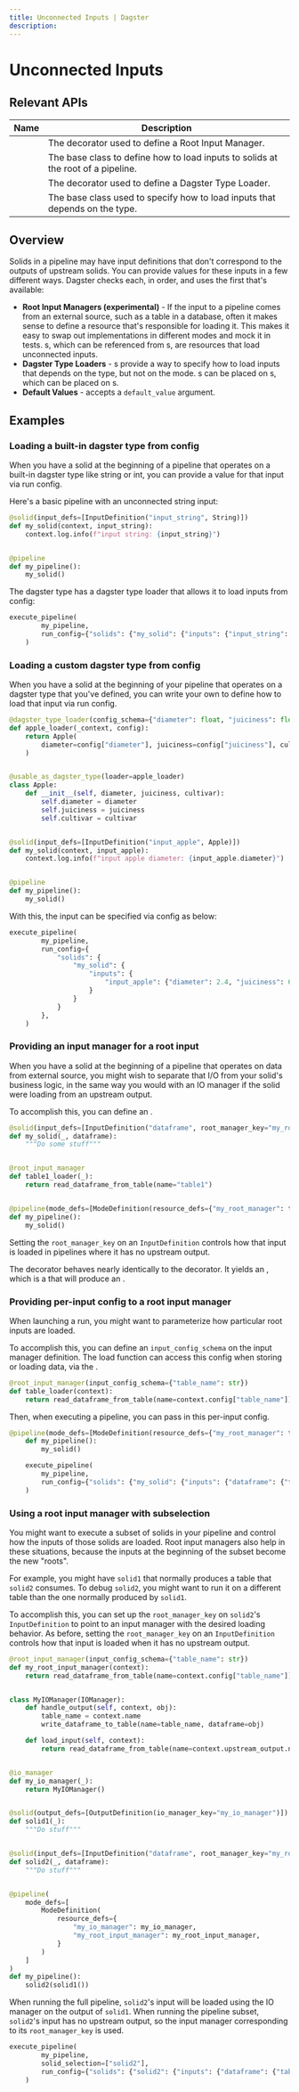 ```yaml
---
title: Unconnected Inputs | Dagster
description:
---
```


# Unconnected Inputs

## Relevant APIs

| Name                                                                 | Description                                                                      |
| -------------------------------------------------------------------- | -------------------------------------------------------------------------------- |
| <PyObject module="dagster" object="root_input_manager" decorator />  | The decorator used to define a Root Input Manager.                               |
| <PyObject module="dagster" object="RootInputManager" />              | The base class to define how to load inputs to solids at the root of a pipeline. |
| <PyObject module="dagster" object="dagster_type_loader" decorator /> | The decorator used to define a Dagster Type Loader.                              |
| <PyObject module="dagster" object="DagsterTypeLoader" />             | The base class used to specify how to load inputs that depends on the type.      |

## Overview

Solids in a pipeline may have input definitions that don't correspond to the outputs of upstream solids. You can provide values for these inputs in a few different ways. Dagster checks each, in order, and uses the first that's available:

- **Root Input Managers (experimental)** - If the input to a pipeline comes from an external source, such as a table in a database, often it makes sense to define a resource that's responsible for loading it. This makes it easy to swap out implementations in different modes and mock it in tests. <PyObject module="dagster" object="RootInputManager" />s, which can be referenced from <PyObject module="dagster" object="InputDefinition" />s, are resources that load unconnected inputs.
- **Dagster Type Loaders** - <PyObject module="dagster" object="DagsterTypeLoader" />s provide a way to specify how to load inputs that depends on the type, but not on the mode. <PyObject module="dagster" object="DagsterTypeLoader" />s can be placed on <PyObject module="dagster" object="DagsterType" />s, which can be placed on <PyObject module="dagster" object="InputDefinition" />s.
- **Default Values** - <PyObject module="dagster" object="InputDefinition" /> accepts a `default_value` argument.

## Examples

### Loading a built-in dagster type from config

When you have a solid at the beginning of a pipeline that operates on a built-in dagster type like string or int, you can provide a value for that input via run config.

Here's a basic pipeline with an unconnected string input:

```python file=/concepts/io_management/load_from_config.py startafter=def_start_marker endbefore=def_end_marker
@solid(input_defs=[InputDefinition("input_string", String)])
def my_solid(context, input_string):
    context.log.info(f"input string: {input_string}")


@pipeline
def my_pipeline():
    my_solid()
```

The <PyObject module="dagster" object="String" /> dagster type has a dagster type loader that allows it to load inputs from config:

```python file=/concepts/io_management/load_from_config.py startafter=execute_start_marker endbefore=execute_end_marker
execute_pipeline(
        my_pipeline,
        run_config={"solids": {"my_solid": {"inputs": {"input_string": {"value": "marmot"}}}}},
    )
```

### Loading a custom dagster type from config

When you have a solid at the beginning of your pipeline that operates on a dagster type that you've defined, you can write your own <PyObject module="dagster" object="DagsterTypeLoader" /> to define how to load that input via run config.

```python file=/concepts/io_management/load_custom_type_from_config.py startafter=def_start_marker endbefore=def_end_marker
@dagster_type_loader(config_schema={"diameter": float, "juiciness": float, "cultivar": str})
def apple_loader(_context, config):
    return Apple(
        diameter=config["diameter"], juiciness=config["juiciness"], cultivar=config["cultivar"]
    )


@usable_as_dagster_type(loader=apple_loader)
class Apple:
    def __init__(self, diameter, juiciness, cultivar):
        self.diameter = diameter
        self.juiciness = juiciness
        self.cultivar = cultivar


@solid(input_defs=[InputDefinition("input_apple", Apple)])
def my_solid(context, input_apple):
    context.log.info(f"input apple diameter: {input_apple.diameter}")


@pipeline
def my_pipeline():
    my_solid()
```

With this, the input can be specified via config as below:

```python file=/concepts/io_management/load_custom_type_from_config.py startafter=execute_start_marker endbefore=execute_end_marker
execute_pipeline(
        my_pipeline,
        run_config={
            "solids": {
                "my_solid": {
                    "inputs": {
                        "input_apple": {"diameter": 2.4, "juiciness": 6.0, "cultivar": "honeycrisp"}
                    }
                }
            }
        },
    )
```

### Providing an input manager for a root input <Experimental />

When you have a solid at the beginning of a pipeline that operates on data from external source, you might wish to separate that I/O from your solid's business logic, in the same way you would with an IO manager if the solid were loading from an upstream output.

To accomplish this, you can define an <PyObject module="dagster" object="RootInputManager" />.

```python file=/concepts/io_management/root_input_manager.py startafter=start_marker endbefore=end_marker
@solid(input_defs=[InputDefinition("dataframe", root_manager_key="my_root_manager")])
def my_solid(_, dataframe):
    """Do some stuff"""


@root_input_manager
def table1_loader(_):
    return read_dataframe_from_table(name="table1")


@pipeline(mode_defs=[ModeDefinition(resource_defs={"my_root_manager": table1_loader})])
def my_pipeline():
    my_solid()
```

Setting the `root_manager_key` on an `InputDefinition` controls how that input is loaded in pipelines where it has no upstream output.

The <PyObject module="dagster" object="root_input_manager" /> decorator behaves nearly identically to the <PyObject module="dagster" object="resource" /> decorator. It yields an <PyObject module="dagster" object="RootInputManagerDefinition" />, which is a <PyObject module="dagster" object="ResourceDefinition" /> that will produce an <PyObject module="dagster" object="RootInputManager" />.

### Providing per-input config to a root input manager <Experimental />

When launching a run, you might want to parameterize how particular root inputs are loaded.

To accomplish this, you can define an `input_config_schema` on the input manager definition. The load function can access this config when storing or loading data, via the <PyObject module="dagster" object="InputContext" />.

```python file=/concepts/io_management/config_input_manager.py startafter=def_start_marker endbefore=def_end_marker
@root_input_manager(input_config_schema={"table_name": str})
def table_loader(context):
    return read_dataframe_from_table(name=context.config["table_name"])
```

Then, when executing a pipeline, you can pass in this per-input config.

```python file=/concepts/io_management/config_input_manager.py startafter=execute_start_marker endbefore=execute_end_marker
@pipeline(mode_defs=[ModeDefinition(resource_defs={"my_root_manager": table_loader})])
    def my_pipeline():
        my_solid()

    execute_pipeline(
        my_pipeline,
        run_config={"solids": {"my_solid": {"inputs": {"dataframe": {"table_name": "table1"}}}}},
    )
```

### Using a root input manager with subselection <Experimental />

You might want to execute a subset of solids in your pipeline and control how the inputs of those solids are loaded. Root input managers also help in these situations, because the inputs at the beginning of the subset become the new "roots".

For example, you might have `solid1` that normally produces a table that `solid2` consumes. To debug `solid2`, you might want to run it on a different table than the one normally produced by `solid1`.

To accomplish this, you can set up the `root_manager_key` on `solid2`'s `InputDefinition` to point to an input manager with the desired loading behavior. As before, setting the `root_manager_key` on an `InputDefinition` controls how that input is loaded when it has no upstream output.

```python file=/concepts/io_management/subselection.py startafter=start_marker endbefore=end_marker
@root_input_manager(input_config_schema={"table_name": str})
def my_root_input_manager(context):
    return read_dataframe_from_table(name=context.config["table_name"])


class MyIOManager(IOManager):
    def handle_output(self, context, obj):
        table_name = context.name
        write_dataframe_to_table(name=table_name, dataframe=obj)

    def load_input(self, context):
        return read_dataframe_from_table(name=context.upstream_output.name)


@io_manager
def my_io_manager(_):
    return MyIOManager()


@solid(output_defs=[OutputDefinition(io_manager_key="my_io_manager")])
def solid1(_):
    """Do stuff"""


@solid(input_defs=[InputDefinition("dataframe", root_manager_key="my_root_input_manager")])
def solid2(_, dataframe):
    """Do stuff"""


@pipeline(
    mode_defs=[
        ModeDefinition(
            resource_defs={
                "my_io_manager": my_io_manager,
                "my_root_input_manager": my_root_input_manager,
            }
        )
    ]
)
def my_pipeline():
    solid2(solid1())
```

When running the full pipeline, `solid2`'s input will be loaded using the IO manager on the output of `solid1`. When running the pipeline subset, `solid2`'s input has no upstream output, so the input manager corresponding to its `root_manager_key` is used.

```python file=/concepts/io_management/subselection.py startafter=start_execute_subselection endbefore=end_execute_subselection
execute_pipeline(
        my_pipeline,
        solid_selection=["solid2"],
        run_config={"solids": {"solid2": {"inputs": {"dataframe": {"table_name": "tableX"}}}}},
    )
```
